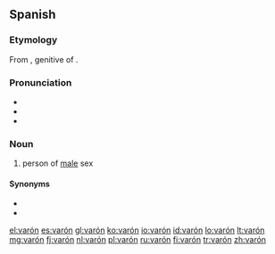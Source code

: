 ==Spanish==

===Etymology===
From {{etyl|la|es}} {{term|varonis|lang=la}}, genitive of {{term|varo|lang=la}}.

===Pronunciation===
* {{IPA|/baˈɾon/|lang=es}}
* {{homophones|lang=es|barón}}
* {{rhymes|on|lang=es}}

===Noun===
{{es-noun|m|pl=varones}}

# person of [[male]] sex

====Synonyms====
* {{l|es|hombre}}
* {{l|es|macho}}

[[el:varón]]
[[es:varón]]
[[gl:varón]]
[[ko:varón]]
[[io:varón]]
[[id:varón]]
[[lo:varón]]
[[lt:varón]]
[[mg:varón]]
[[fj:varón]]
[[nl:varón]]
[[pl:varón]]
[[ru:varón]]
[[fi:varón]]
[[tr:varón]]
[[zh:varón]]